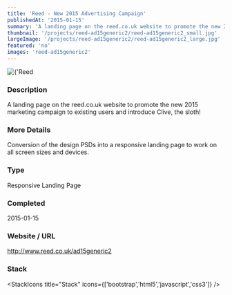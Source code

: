 ```yaml
---
title: 'Reed - New 2015 Advertising Campaign'
publishedAt: '2015-01-15'
summary: 'A landing page on the reed.co.uk website to promote the new 2015 marketing campaign to existing users and introduce Clive, the sloth!'
thumbnail: '/projects/reed-ad15generic2/reed-ad15generic2_small.jpg'
largeImage: '/projects/reed-ad15generic2/reed-ad15generic2_large.jpg'
featured: 'no'
images: 'reed-ad15generic2'
---
```


<div className="relative w-full h-[400px] sm:h-[600px] md:h-[760px] lg:h-[920px]">
  <Image
    alt={'Reed - New 2015 Advertising Campaign'}
    src={'/projects/reed-ad15generic2/reed-ad15generic2.jpg'}
    sizes="(max-width: 640px) 100%, 100%"
    fill={true}
    priority
    style={{
      objectFit: 'contain'
    }}
  />
</div>

### Description

A landing page on the reed.co.uk website to promote the new 2015 marketing campaign to existing users and introduce Clive, the sloth!

### More Details

Conversion of the design PSDs into a responsive landing page to work on all screen sizes and devices.

### Type

Responsive Landing Page


### Completed
2015-01-15

### Website / URL
http://www.reed.co.uk/ad15generic2


### Stack

<StackIcons
  title="Stack"
  icons={['bootstrap','html5','javascript','css3']}
  />
